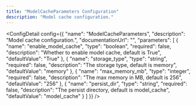 ```yaml
---
title: "ModelCacheParameters Configuration"
description: "Model cache configuration."
---
```



<ConfigDetail config={{
  "name": "ModelCacheParameters",
  "description": "Model cache configuration.",
  "documentationUrl": "",
  "parameters": [
    {
      "name": "enable_model_cache",
      "type": "boolean",
      "required": false,
      "description": "Whether to enable model cache, default is True",
      "defaultValue": "True"
    },
    {
      "name": "storage_type",
      "type": "string",
      "required": false,
      "description": "The storage type, default is memory",
      "defaultValue": "memory"
    },
    {
      "name": "max_memory_mb",
      "type": "integer",
      "required": false,
      "description": "The max memory in MB, default is 256",
      "defaultValue": "256"
    },
    {
      "name": "persist_dir",
      "type": "string",
      "required": false,
      "description": "The persist directory, default is model_cache",
      "defaultValue": "model_cache"
    }
  ]
}} />

